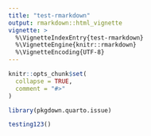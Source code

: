 ```yaml
---
title: "test-rmarkdown"
output: rmarkdown::html_vignette
vignette: >
  %\VignetteIndexEntry{test-rmarkdown}
  %\VignetteEngine{knitr::rmarkdown}
  %\VignetteEncoding{UTF-8}
---
```


```r
knitr::opts_chunk$set(
  collapse = TRUE,
  comment = "#>"
)
```

```r
library(pkgdown.quarto.issue)
```

```r
testing123()
```